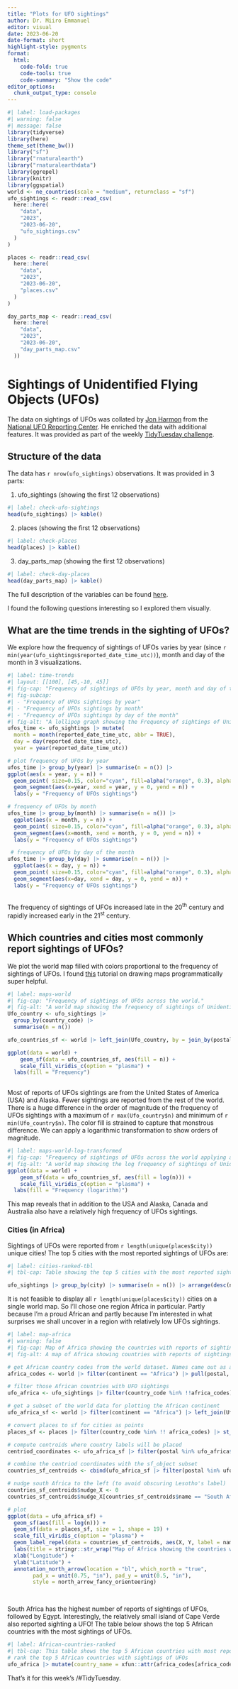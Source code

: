 ```yaml
---
title: "Plots for UFO sightings"
author: Dr. Miiro Emmanuel
editor: visual
date: 2023-06-20
date-format: short
highlight-style: pygments
format:
  html:
    code-fold: true
    code-tools: true
    code-summary: "Show the code"
editor_options: 
  chunk_output_type: console
---
```


```r
#| label: load-packages
#| warning: false
#| message: false
library(tidyverse)
library(here)
theme_set(theme_bw())
library("sf")
library("rnaturalearth")
library("rnaturalearthdata")
library(ggrepel)
library(knitr)
library(ggspatial)
world <- ne_countries(scale = "medium", returnclass = "sf")
ufo_sightings <- readr::read_csv(
  here::here(
    "data",
    "2023",
    "2023-06-20",
    "ufo_sightings.csv"
  )
)

places <- readr::read_csv(
  here::here(
    "data",
    "2023",
    "2023-06-20",
    "places.csv"
  )
)

day_parts_map <- readr::read_csv(
  here::here(
    "data",
    "2023",
    "2023-06-20",
    "day_parts_map.csv"
  ))
```

# Sightings of Unidentified Flying Objects (UFOs)

The data on sightings of UFOs was collated by [Jon Harmon](https://github.com/jonthegeek/apis/) from the [National UFO Reporting Center](https://nuforc.org/webreports/ndxshape.html). He enriched the data with additional features. It was provided as part of the weekly [TidyTuesday challenge](https://github.com/rfordatascience/tidytuesday/blob/master/data/2023/2023-06-20/readme.md).

## Structure of the data

The data has `r nrow(ufo_sightings)` observations. It was provided in 3 parts:

1.  ufo_sightings (showing the first 12 observations)

```r
#| label: check-ufo-sightings
head(ufo_sightings) |> kable()
```

2.  places (showing the first 12 observations)

```r
#| label: check-places
head(places) |> kable()
```

3.  day_parts_map (showing the first 12 observations)

```r
#| label: check-day-places
head(day_parts_map) |> kable()
```

The full description of the variables can be found [here](https://github.com/rfordatascience/tidytuesday/blob/master/data/2023/2023-06-20/readme.md).

I found the following questions interesting so I explored them visually.

## What are the time trends in the sighting of UFOs?

We explore how the frequency of sightings of UFOs varies by year (since `r min(year(ufo_sightings$reported_date_time_utc))`), month and day of the month in 3 visualizations.

```r
#| label: time-trends
#| layout: [[100], [45,-10, 45]]
#| fig-cap: "Frequency of sightings of UFOs by year, month and day of the month"
#| fig-subcap: 
#| - "Frequency of UFOs sightings by year"
#| - "Frequency of UFOs sightings by month"
#| - "Frequency of UFOs sightings by day of the month"
#| fig-alt: "A lollipop graph showing the Frequency of sightings of Unidentified Flying Objects (UFOs) by year, month and day. The graph for year shows a rapid increase in sightings of UFOs towards the late 20th and early 21st centuries."
ufos_time <- ufo_sightings |> mutate(
  month = month(reported_date_time_utc, abbr = TRUE), 
  day = day(reported_date_time_utc),
  year = year(reported_date_time_utc))

# plot frequency of UFOs by year
ufos_time |> group_by(year) |> summarise(n = n()) |> 
ggplot(aes(x = year, y = n)) +
  geom_point( size=0.15, color="cyan", fill=alpha("orange", 0.3), alpha=0.7, shape=21, stroke=2) +
  geom_segment(aes(x=year, xend = year, y = 0, yend = n)) +
  labs(y = "Frequency of UFOs sightings") 

# frequency of UFOs by month
ufos_time |> group_by(month) |> summarise(n = n()) |> 
  ggplot(aes(x = month, y = n)) +
  geom_point( size=0.15, color="cyan", fill=alpha("orange", 0.3), alpha=0.7, shape=21, stroke=2) +
  geom_segment(aes(x=month, xend = month, y = 0, yend = n)) +
  labs(y = "Frequency of UFOs sightings") 

 # frequency of UFOs by day of the month
ufos_time |> group_by(day) |> summarise(n = n()) |> 
  ggplot(aes(x = day, y = n)) +
  geom_point( size=0.15, color="cyan", fill=alpha("orange", 0.3), alpha=0.7, shape=21, stroke=2) +
  geom_segment(aes(x=day, xend = day, y = 0, yend = n)) +
  labs(y = "Frequency of UFOs sightings") 
 
```

The frequency of sightings of UFOs increased late in the 20^th^ century and rapidly increased early in the 21^st^ century.

## Which countries and cities most commonly report sightings of UFOs?

We plot the world map filled with colors proportional to the frequency of sightings of UFOs. I found [this](https://r-spatial.org//r/2018/10/25/ggplot2-sf.html) tutorial on drawing maps programmatically super helpful.

```r
#| label: maps-world
#| fig-cap: "Frequency of sightings of UFOs across the world."
#| fig-alt: "A world map showing the frequency of sightings of Unidentified Flying Objects (UFOs) across the world. The United States of America and Alaska have the highest frequency of reported UFOs sightings."
Ufo_country <- ufo_sightings |> 
  group_by(country_code) |> 
  summarise(n = n())

ufo_countries_sf <- world |> left_join(Ufo_country, by = join_by(postal == country_code))

ggplot(data = world) +
    geom_sf(data = ufo_countries_sf, aes(fill = n)) +
    scale_fill_viridis_c(option = "plasma") +
  labs(fill = "Frequency")
  
```

Most of reports of UFOs sightings are from the United States of America (USA) and Alaska. Fewer sightings are reported from the rest of the world. There is a huge difference in the order of magnitude of the frequency of UFOs sightings with a maximum of `r max(Ufo_country$n)` and minimum of `r min(Ufo_country$n)`. The color fill is strained to capture that monstrous difference. We can apply a logarithmic transformation to show orders of magnitude.

```r
#| label: maps-world-log-transformed
#| fig-cap: "Frequency of sightings of UFOs across the world applying a log transformation"
#| fig-alt: "A world map showing the log frequency of sightings of Unidentified Flying Objects (UFOs) across the world. In addition to the United States of America and Alaska, Canada and Australia also have relatively high frequency of reported UFOs sightings."
ggplot(data = world) +
    geom_sf(data = ufo_countries_sf, aes(fill = log(n))) +
    scale_fill_viridis_c(option = "plasma") +
  labs(fill = "Frequency (logarithm)") 

```

This map reveals that in addition to the USA and Alaska, Canada and Australia also have a relatively high frequency of UFOs sightings.

### Cities (in Africa)

Sightings of UFOs were reported from `r length(unique(places$city))` unique cities! The top 5 cities with the most reported sightings of UFOs are:

```r
#| label: cities-ranked-tbl
#| tbl-cap: Table showing the top 5 cities with the most reported sightings of UFOs

ufo_sightings |> group_by(city) |> summarise(n = n()) |> arrange(desc(n)) |> head(5) |> kable()

```

It is not feasible to display all `r length(unique(places$city))` cities on a single world map. So I'll chose one region Africa in particular. Partly because I'm a proud African and partly because I'm interested in what surprises we shall uncover in a region with relatively low UFOs sightings.

```r
#| label: map-africa
#| warning: false
#| fig-cap: Map of Africa showing the countries with reports of sightings of Unidentified Flying Objects (UFOs). The colors are proportional to the natural logarithm of the frequency of reports. Dark dots are the locations where UFOs were sighted. Labels are the country names.
#| fig-alt: A map of Africa showing countries with reports of sightings of UFOs. The color fill is proportionate to the natural logarithm of frequency of reports with yellow the highes and blue the lowest. South Africa has the highest frequency of reports.

# get African country codes from the world dataset. Names came out as attributes to the vector of country codes.
africa_codes <- world |> filter(continent == "Africa") |> pull(postal, name)

# filter those African countries with UFO sightings 
ufo_africa <- ufo_sightings |> filter(country_code %in% !!africa_codes) |> group_by(country_code) |> summarise(n = n())

# get a subset of the world data for plotting the African continent
ufo_africa_sf <- world |> filter(continent == "Africa") |> left_join(Ufo_country, by = join_by(postal == country_code))

# convert places to sf for cities as points
places_sf <- places |> filter(country_code %in% !! africa_codes) |> st_as_sf(coords = c("longitude", "latitude"), crs = 4326) 

# compute centroids where country labels will be placed
centriod_coordinates <- ufo_africa_sf |> filter(postal %in% ufo_africa$country_code) |> st_centroid() |> st_coordinates() 

# combine the centriod coordinates with the sf_object subset
countries_sf_centroids <- cbind(ufo_africa_sf |> filter(postal %in% ufo_africa$country_code), centriod_coordinates)

# nudge south Africa to the left (to avoid obscuring Lesotho's label)
countries_sf_centroids$nudge_X <- 0
countries_sf_centroids$nudge_X[countries_sf_centroids$name == "South Africa"] <- -5

# plot
ggplot(data = ufo_africa_sf) +
  geom_sf(aes(fill = log(n))) +
  geom_sf(data = places_sf, size = 1, shape = 19) +
  scale_fill_viridis_c(option = "plasma") +
  geom_label_repel(data = countries_sf_centroids, aes(X, Y, label = name), size = 1.8, nudge_x = countries_sf_centroids$nudge_X) +
  labs(title = stringr::str_wrap("Map of Africa showing the countries with reported sightings of Unidentified Flying Objects (UFOs)", width = 80), subtitle = stringr::str_wrap("The colors are proportional to the natural logarithm of the frequency of reports. Dark dots are the locations where UFOs were sighted. Labels are the country names.", width = 90) ,caption = "Data: Sightings of UFOs 2023 | Graphic: @Emmanuelmiiro25", fill = "Frequency (logarithm)") +
  xlab("Longitude") + 
  ylab("Latitude") +
  annotation_north_arrow(location = "bl", which_north = "true", 
        pad_x = unit(0.75, "in"), pad_y = unit(0.5, "in"),
        style = north_arrow_fancy_orienteering)
  
  
```
South Africa has the highest number of reports of sightings of UFOs, followed by Egypt. Interestingly, the relatively small island of Cape Verde also reported sighting a UFO!
The table below shows the top 5 African countries with the most sightings of UFOs.

```r
#| label: African-countries-ranked
#| tbl-cap: This table shows the top 5 African countries with most reported sightings (n) of Unidentified Flying Objects (UFOs)
# rank the top 5 African countries with sightings of UFOs
ufo_africa |> mutate(country_name = xfun::attr(africa_codes[africa_codes %in% ufo_africa$country_code], which = "names")) |> arrange(desc(n)) |> head(5) |> kable()
```

That's it for this week's /#TidyTuesday.


